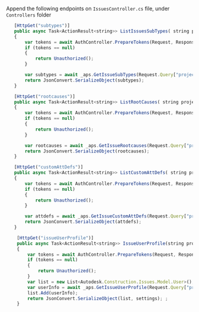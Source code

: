 Append the following endpoints on `IssuesController.cs` file, under `Controllers` folder
```js title="Controllers/IssuesController"
   [HttpGet("subtypes")]
   public async Task<ActionResult<string>> ListIssuesSubTypes( string projectId)
   {
       var tokens = await AuthController.PrepareTokens(Request, Response, _aps);
       if (tokens == null)
       {
           return Unauthorized();
       }

       var subtypes = await _aps.GetIssueSubTypes(Request.Query["projectId"], tokens);
       return JsonConvert.SerializeObject(subtypes);
   }

   [HttpGet("rootcauses")]
   public async Task<ActionResult<string>> ListRootCauses( string projectId)
   {
       var tokens = await AuthController.PrepareTokens(Request, Response, _aps);
       if (tokens == null)
       {
           return Unauthorized();
       }

       var rootcauses = await _aps.GetIssueRootcauses(Request.Query["projectId"], tokens);
       return JsonConvert.SerializeObject(rootcauses);
   }

   [HttpGet("customAttDefs")]
   public async Task<ActionResult<string>> ListCustomAttDefs( string projectId)
   {
       var tokens = await AuthController.PrepareTokens(Request, Response, _aps);
       if (tokens == null)
       {
           return Unauthorized();
       }

       var attdefs = await _aps.GetIssueCustomAttDefs(Request.Query["projectId"], tokens);
       return JsonConvert.SerializeObject(attdefs);
   } 

    [HttpGet("issueUserProfile")]
    public async Task<ActionResult<string>> IssueUserProfile(string projectId)
    {
        var tokens = await AuthController.PrepareTokens(Request, Response, _aps);
        if (tokens == null)
        {
            return Unauthorized();
        }
        var list = new List<Autodesk.Construction.Issues.Model.User>(); //to feed the table view of client side. build a dummy json array.
        var userInfo = await _aps.GetIssueUserProfile(Request.Query["projectId"], tokens);
        list.Add(userInfo);
        return JsonConvert.SerializeObject(list, settings); ;
    }

```
 